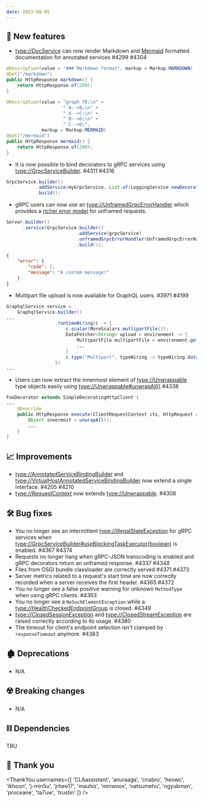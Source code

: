 ```yaml
---
date: 2022-08-05
---
```


## 🌟 New features

- <type://DocService> can now render Markdown and [Mermaid](https://mermaid-js.github.io/mermaid/)
  formatted documentation for annotated services #4299 #4304

```java Markdown
@Description(value = "### Markdown format", markup = Markup.MARKDOWN)
@Get("/markdown")
public HttpResponse markdown() {
    return HttpResponse.of(200);
}
```

```java Mermaid
@Description(value = "graph TD;\n" +
                     " A-->B;\n" +
                     " A-->C;\n" +
                     " B-->D;\n" +
                     " C-->D;",
             markup = Markup.MERMAID)
@Get("/mermaid")
public HttpResponse mermaid() {
    return HttpResponse.of(200);
}
```

- It is now possible to bind decorators to gRPC services using <type://GrpcServiceBuilder>. #4311 #4316
```java
GrpcService.builder()
           .addService(myGrpcService, List.of(LoggingService.newDecorator()))
           .build();
```

- gRPC users can now use an <type://UnframedGrpcErrorHandler> which provides a
[richer error model](https://cloud.google.com/apis/design/errors#error_model) for unframed requests.

```java
Server.builder()
      .service(GrpcService.builder()
                          .addService(grpcService)
                          .unframedGrpcErrorHandler(UnframedGrpcErrorHandler.ofRichJson())
                          .build());
```

```json
{
	"error": {
		"code": 2,
		"message": "A custom message!"
	}
}
```

- Multipart file upload is now available for GraphQL users. #3971 #4199
```java
GraphqlService service =
    GraphqlService.builder()
...
                  .runtimeWiring(c -> {
                      c.scalar(MoreScalars.multipartFile());
                      DataFetcher<String> upload = environment -> {
                          MultipartFile multipartFile = environment.getArgument("file");
                          ...
                      }
                      c.type("Multipart", typeWiring -> typeWiring.dataFetcher("upload", upload));
                  })
...
```

- Users can now extract the innermost element of <type://Unwrappable> type objects easily using <type://Unwrappable#unwrapAll()> #4338
```java
FooDecorator extends SimpleDecoratingHttpClient {
...
    @Override
    public HttpResponse execute(ClientRequestContext ctx, HttpRequest req) {
        Object innermost = unwrapAll();
        ...
    }
}
```

## 📈 Improvements

- <type://AnnotatedServiceBindingBuilder> and <type://VirtualHostAnnotatedServiceBindingBuilder> now
  extend a single interface. #4205 #4210
- <type://RequestContext> now extends <type://Unwrappable>. #4308

## 🛠️ Bug fixes

- You no longer see an intermittent <type://IllegalStateException> for gRPC services
  when <type://GrpcServiceBuilder#useBlockingTaskExecutor(boolean)> is enabled. #4367 #4374
- Requests no longer hang when gRPC-JSON transcoding is enabled and gRPC decorators return an unframed response. #4337 #4348
- Files from OSGI bundle classloader are correctly served #4371 #4373
- Server metrics related to a request's start time are now correctly
  recorded when a server receives the first header. #4365 #4372
- You no longer see a false positive warning for unknown `MethodType` when using gRPC clients. #4363
- You no longer see a `NoSuchElementException` while a <type://HealthCheckedEndpointGroup> is closed. #4349
- <type://ClosedSessionException> and <type://ClosedStreamException> are raised correctly according to its usage. #4380
- The timeout for client's endpoint selection isn't clamped by `responseTimeout` anymore. #4383

## 🏚️ Deprecations

- N/A

## ☢️ Breaking changes

- N/A

## ⛓ Dependencies

TBU

## 🙇 Thank you

<ThankYou usernames={[
  'CLAassistant',
  'anuraaga',
  'cnabro',
  'heowc',
  'ikhoon',
  'j-min5u',
  'jrhee17',
  'mauhiz',
  'minwoox',
  'natsumehu',
  'ngyukman',
  'proceane',
  'ta7uw',
  'trustin'
]} />